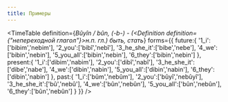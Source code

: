 ```yaml
---
title: Примеры
---
```


<TimeTable
    definition={<i>Bûyîn / bûn, (-b-) - (<Definition definition={"непереходной глагол"}>н.п. гл.</Definition>) быть, стать</i>}
    forms={{
        future:{
            '1_i':['bibim','nebim'],
            '2_you':['bibî','nebî'],
            '3_he_she_it':['bibe','nebe'],
            '4_we':['bibin','nebin'],
            '5_you_all':['bibin','nebin'],
            '6_they':['bibin','nebin']
        },
        present:{
            '1_i':['dibim','nabim'],
            '2_you':['dibî','nabî'],
            '3_he_she_it':['dibe','nabe'],
            '4_we':['dibin','nabin'],
            '5_you_all':['dibin','nabin'],
            '6_they':['dibin','nabin']
        },
        past:{
            '1_i':['bûm','nebûm'],
            '2_you':['bûyî','nebûyî'],
            '3_he_she_it':['bû','nebû'],
            '4_we':['bûn','nebûn'],
            '5_you_all':['bûn','nebûn'],
            '6_they':['bûn','nebûn']
        }
    }}
/>